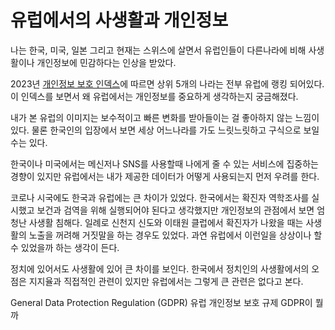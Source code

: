 # 유럽에서의 사생활과 개인정보

나는 한국, 미국, 일본 그리고 현재는 스위스에 살면서 유럽인들이 다른나라에 비해 사생활이나 개인정보에 민감하다는 인상을 받았다.

2023년 [개인정보 보호 인덱스](https://bestvpn.org/privacy-index/)에 따르면 상위 5개의 나라는 전부 유럽에 랭킹 되어있다.
이 인덱스를 보면서 왜 유럽에서는 개인정보를 중요하게 생각하는지 궁금해졌다.

내가 본 유럽의 이미지는 보수적이고 빠른 변화를 받아들이는 걸 좋아하지 않는 느낌이 있다.
물론 한국인의 입장에서 보면 세상 어느나라를 가도 느릿느릿하고 구식으로 보일 수는 있다.

한국이나 미국에서는 메신저나 SNS를 사용할때 나에게 줄 수 있는 서비스에 집중하는 경향이 있지만
유럽에서는 내가 제공한 데이터가 어떻게 사용되는지 먼저 우려를 한다.

코로나 시국에도 한국과 유럽에는 큰 차이가 있었다.
한국에서는 확진자 역학조사를 실시했고 보건과 검역을 위해 실행되어야 된다고 생각했지만 개인정보의 관점에서 보면 엄청난 사생활 침해다.
일례로 신천지 신도와 이태원 클럽에서 확진자가 나왔을 때는 사생활의 노출을 꺼려해 거짓말을 하는 경우도 있었다.
과연 유럽에서 이런일을 상상이나 할 수 있었을까 하는 생각이 든다.

정치에 있어서도 사생활에 있어 큰 차이를 보인다.
한국에서 정치인의 사생활에서의 오점은 지지율과 직접적인 관련이 있지만 유럽에서는 그렇게 큰 관련은 없다고 본다.

General Data Protection Regulation (GDPR) 유럽 개인정보 보호 규제
GDPR이 뭘까
